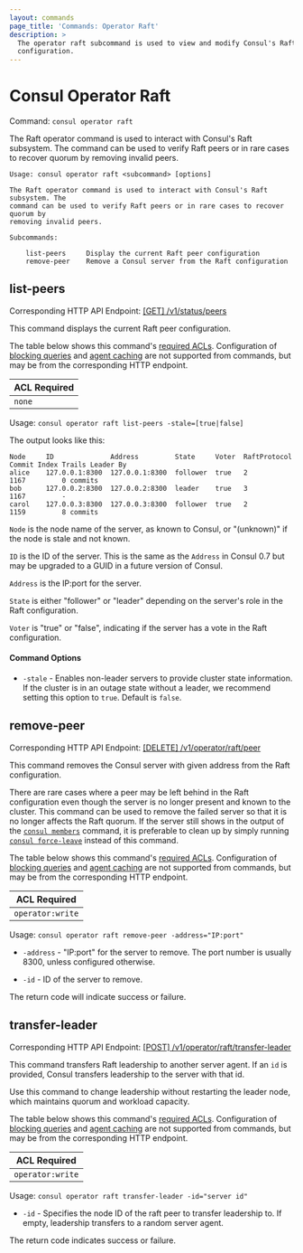 ```yaml
---
layout: commands
page_title: 'Commands: Operator Raft'
description: >
  The operator raft subcommand is used to view and modify Consul's Raft
  configuration.
---
```


# Consul Operator Raft

Command: `consul operator raft`

The Raft operator command is used to interact with Consul's Raft subsystem. The
command can be used to verify Raft peers or in rare cases to recover quorum by
removing invalid peers.

```text
Usage: consul operator raft <subcommand> [options]

The Raft operator command is used to interact with Consul's Raft subsystem. The
command can be used to verify Raft peers or in rare cases to recover quorum by
removing invalid peers.

Subcommands:

    list-peers     Display the current Raft peer configuration
    remove-peer    Remove a Consul server from the Raft configuration
```

## list-peers

Corresponding HTTP API Endpoint: [\[GET\] /v1/status/peers](/consul/api-docs/status#list-raft-peers)

This command displays the current Raft peer configuration.

The table below shows this command's [required ACLs](/consul/api-docs/api-structure#authentication). Configuration of
[blocking queries](/consul/api-docs/features/blocking) and [agent caching](/consul/api-docs/features/caching)
are not supported from commands, but may be from the corresponding HTTP endpoint.

| ACL Required |
| ------------ |
| `none`       |

Usage: `consul operator raft list-peers -stale=[true|false]`

The output looks like this:

```text
Node     ID              Address         State     Voter  RaftProtocol  Commit Index Trails Leader By
alice    127.0.0.1:8300  127.0.0.1:8300  follower  true   2             1167         0 commits
bob      127.0.0.2:8300  127.0.0.2:8300  leader    true   3             1167         -
carol    127.0.0.3:8300  127.0.0.3:8300  follower  true   2             1159         8 commits
```

`Node` is the node name of the server, as known to Consul, or "(unknown)" if
the node is stale and not known.

`ID` is the ID of the server. This is the same as the `Address` in Consul 0.7
but may be upgraded to a GUID in a future version of Consul.

`Address` is the IP:port for the server.

`State` is either "follower" or "leader" depending on the server's role in the
Raft configuration.

`Voter` is "true" or "false", indicating if the server has a vote in the Raft
configuration.

#### Command Options

- `-stale` - Enables non-leader servers to provide cluster state information.
  If the cluster is in an outage state without a leader,
  we recommend setting this option to `true`.
  Default is `false`.

## remove-peer

Corresponding HTTP API Endpoint: [\[DELETE\] /v1/operator/raft/peer](/consul/api-docs/operator/raft#delete-raft-peer)

This command removes the Consul server with given address from the Raft configuration.

There are rare cases where a peer may be left behind in the Raft configuration
even though the server is no longer present and known to the cluster. This command
can be used to remove the failed server so that it is no longer affects the
Raft quorum. If the server still shows in the output of the
[`consul members`](/consul/commands/members) command, it is preferable to
clean up by simply running
[`consul force-leave`](/consul/commands/force-leave)
instead of this command.

The table below shows this command's [required ACLs](/consul/api-docs/api-structure#authentication). Configuration of
[blocking queries](/consul/api-docs/features/blocking) and [agent caching](/consul/api-docs/features/caching)
are not supported from commands, but may be from the corresponding HTTP endpoint.

| ACL Required     |
| ---------------- |
| `operator:write` |

Usage: `consul operator raft remove-peer -address="IP:port"`

- `-address` - "IP:port" for the server to remove. The port number is usually
  8300, unless configured otherwise.

- `-id` - ID of the server to remove.

The return code will indicate success or failure.

## transfer-leader

Corresponding HTTP API Endpoint: [\[POST\] /v1/operator/raft/transfer-leader](/consul/api-docs/operator/raft#transfer-raft-leadership)

This command transfers Raft leadership to another server agent. If an `id` is provided, Consul transfers leadership to the server with that id.

Use this command to change leadership without restarting the leader node, which maintains quorum and workload capacity.

The table below shows this command's [required ACLs](/consul/api-docs#authentication). Configuration of
[blocking queries](/consul/api-docs/features/blocking) and [agent caching](/consul/api-docs/features/caching)
are not supported from commands, but may be from the corresponding HTTP endpoint.

| ACL Required     |
| ---------------- |
| `operator:write` |

Usage: `consul operator raft transfer-leader -id="server id"`

- `-id` - Specifies the node ID of the raft peer to transfer leadership to.
If empty, leadership transfers to a random server agent.

The return code indicates success or failure.

